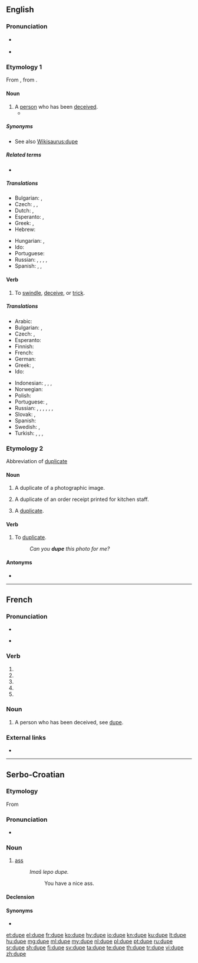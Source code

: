{{also|dupé|düpe}}
==English==

===Pronunciation===
* {{a|UK}} {{IPA|/djuːp/|lang=en}}
* {{hyphenation|dupe|lang=en}}

===Etymology 1===
From {{etyl|fr|en}} {{m|fr|duper}}, from {{etyl|frm|en}} {{m|frm|duppe}}.

====Noun====
{{en-noun}}

# A [[person]] who has been [[deceive]]d.
#* {{quote-book|year=1813|author=[[s:Author:Jane Austen|Jane Austen]]|title=[[s:Pride and Prejudice|Pride and Prejudice]]|section=[[s:Pride and Prejudice/Chapter 55|Chapter 55]]|passage=It would vex me, indeed, to see you again the '''dupe''' of Miss Bingley's pretended regard.}}

=====Synonyms=====
* See also [[Wikisaurus:dupe]]

=====Related terms=====
* {{l|en|dupery}}

=====Translations=====
{{trans-top|deceived person}}
* Bulgarian: {{t|bg|лековерник|m}}, {{t+|bg|будала|m}}
* Czech: {{t|cs|napálený|m}}, {{t|cs|oklamaný|m}}, {{t|cs|podvedený|m}}
* Dutch: {{t+|nl|gedupeerde|m|f}}, {{t|nl|bedrogene|m|f}}
* Esperanto: {{t|eo|trompito}}, {{t|eo|trompato}}
* Greek: {{t+|el|κορόιδο|n}}, {{t+|el|αγαθιάρης|m}}
* Hebrew: {{t+|he|פראייר|m|tr=frayer}}
{{trans-mid}}
* Hungarian: {{t+|hu|balek}}, {{t|hu|palimadár}}
* Ido: {{t+|io|dupo}}
* Portuguese: {{t+|pt|ludibriado|m}}
* Russian: {{t+|ru|простофи́ля|m|f}}, {{t|ru|[[несообрази́тельный]] [[челове́к]]|m}}, {{t|ru|[[жертва́]] [[обман|обма́на]]|f}}, {{qualifier|partly}} {{t|ru|[[легкове́рный]] [[челове́к]]|m|tr=lexkovérnyj čelovék}}, {{t+|ru|фра́ер|m|sc=Cyrl}} {{qualifier|slang}}
* Spanish: {{t+|es|incauto}}, {{t+|es|engrupido}}, {{t+|es|engañado|m}}
{{trans-bottom}}

====Verb====
{{en-verb|dup}}

# To [[swindle]], [[deceive]], or [[trick]].

=====Translations=====
{{trans-top|to swindle, deceive, or trick}}
* Arabic: {{t|ar|يخدع}}
* Bulgarian: {{t+|bg|мамя}}, {{t+|bg|измамвам}}
* Czech: {{t+|cs|oklamat}}, {{t+|cs|napálit}}
* Esperanto: {{t|eo|trompi}}
* Finnish: {{t+|fi|puijata}}
* French: {{t+|fr|duper}}
* German: {{t+|de|überlisten}}
* Greek: {{t+|el|κοροϊδεύω}}, {{t+|el|εξαπατώ}}
* Ido: {{t+|io|dupigar}}
{{trans-mid}}
* Indonesian: {{t+|id|tipu|alt=menipu}}, {{t+|id|akal|alt=mengakali}}, {{t+|id|bodoh|alt=membodohi}}, {{t+|id|memperdaya}}
* Norwegian: {{t|no|dupere}}
* Polish: {{t+|pl|oszukiwać}}
* Portuguese: {{t+|pt|enganar}}, {{t+|pt|defraudar}}
* Russian: {{t+|ru|обма́нывать|impf}}, {{t+|ru|одура́чивать|impf}}, {{t+|ru|вводи́ть в заблужде́ние|impf}}, {{qualifier|partly}} {{t+|ru|ловчи́ть|impf}}, {{qualifier|informal}} {{t+|ru|надува́ть|impf}}, {{qualifier|informal}} {{t+|ru|разводи́ть|impf}}, {{qualifier|informal}} {{t+|ru|кида́ть|impf}}
* Slovak: {{t|sk|podviesť}}, {{t|sk|oklamať}}
* Spanish: {{t+|es|engañar}}
* Swedish: {{t+|sv|dupera}}, {{t+|sv|lura}}
* Turkish: {{t+|tr|aldatmak}}, {{t+|tr|kandırmak}}, {{t|tr|keklemek}} {{qualifier|slang}}, {{t+|tr|söğüşlemek}} {{qualifier|slang}}
{{trans-bottom}}

===Etymology 2===
Abbreviation of [[duplicate]]

====Noun====
{{en-noun}}

# {{lb|en|photography}} A duplicate of a photographic image.
# {{lb|en|restaurant industry}} A duplicate of an order receipt printed for kitchen staff.
# {{lb|en|informal}} A [[duplicate]].

====Verb====
{{en-verb|dup}}

# {{lb|en|transitive}} To [[duplicate]].
#: ''Can you '''dupe''' this photo for me?''

====Antonyms====
* {{l|en|dedupe}}

----

==French==

===Pronunciation===
* {{IPA|/dyp/|lang=fr}}
* {{a|Quebec}} {{IPA|/dzʏp/|lang=fr}}

===Verb===
{{fr-verb-form}}

# {{inflection of|duper||1|s|pres|indc|lang=fr}}
# {{inflection of|duper||3|s|pres|indc|lang=fr}}
# {{inflection of|duper||1|s|pres|subj|lang=fr}}
# {{inflection of|duper||1|s|pres|subj|lang=fr}}
# {{inflection of|duper||2|s|impr|lang=fr}}

===Noun===
{{fr-noun|f}}

# A person who has been deceived, see [[dupe#English|dupe]].

===External links===
* {{R:TLFi}}

----

==Serbo-Croatian==

===Etymology===
From {{inh|sh|sla-pro|*dupę}}

===Pronunciation===
* {{IPA|/dûpe/|lang=sh}}

===Noun===
{{sh-noun|g=n|head=dȕpe}}

# {{lb|sh|vulgar}} [[ass]]
#: ''Imaš lepo dupe.''
#:: You have a nice ass.

====Declension====
{{sh-decl-noun
|dȕpe|dupèta
|dupeta|dupétā
|dupetu|dupetima
|dupe|dupeta
|dupe|dupeta
|dupetu|dupetima
|dupetom|dupetima
}}

====Synonyms====
* {{l|sh|gùzica}}

[[et:dupe]]
[[el:dupe]]
[[fr:dupe]]
[[ko:dupe]]
[[hy:dupe]]
[[io:dupe]]
[[kn:dupe]]
[[ku:dupe]]
[[lt:dupe]]
[[hu:dupe]]
[[mg:dupe]]
[[ml:dupe]]
[[my:dupe]]
[[nl:dupe]]
[[pl:dupe]]
[[pt:dupe]]
[[ru:dupe]]
[[sr:dupe]]
[[sh:dupe]]
[[fi:dupe]]
[[sv:dupe]]
[[ta:dupe]]
[[te:dupe]]
[[th:dupe]]
[[tr:dupe]]
[[vi:dupe]]
[[zh:dupe]]